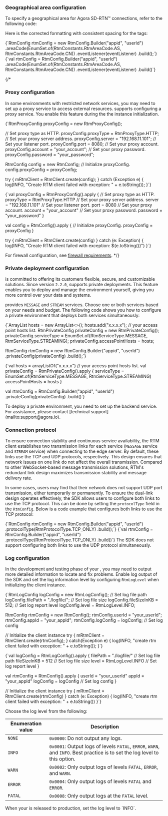 <PlatformWrapper platform="android">


### Geographical area configuration

To specify a geographical area for Agora SD-RTN™ connections, refer to the following code:

Here is the corrected formatting with consistent spacing for the tags:

<Tabs groupId="language">
<TabItem value="java" label="Java">
<CodeBlock language="java" showLineNumbers>
{`RtmConfig rtmConfig = new RtmConfig.Builder("appid", "userId")
    .areaCode(EnumSet.of(RtmConstants.RtmAreaCode.AS, RtmConstants.RtmAreaCode.CN))
    .eventListener(eventListener)
    .build();`}
</CodeBlock>
</TabItem>

<TabItem value="kotlin" label="Kotlin" default>
<CodeBlock language="kotlin" showLineNumbers>
{`val rtmConfig = RtmConfig.Builder("appid", "userId")
    .areaCode(EnumSet.of(RtmConstants.RtmAreaCode.AS, RtmConstants.RtmAreaCode.CN))
    .eventListener(eventListener)
    .build()`}
</CodeBlock>
</TabItem>
</Tabs>

{/* 
### Proxy configuration

In some environments with restricted network services, you may need to set up a proxy service to access external resources. <Vg k="SIG" /> supports configuring a proxy service. You enable this feature during the the <Vg k="SIG" /> instance initialization.

<Tabs groupId="language">
<TabItem value="java" label="Java">
<CodeBlock language="java" showLineNumbers>
{`RtmProxyConfig proxyConfig = new RtmProxyConfig();

// Set proxy type as HTTP.
proxyConfig.proxyType = RtmProxyType.HTTP;
// Set your proxy server address.
proxyConfig.server = "192.168.11.101";
// Set your listener port.
proxyConfig.port = 8080;
// Set your proxy account.
proxyConfig.account = "your_account";
// Set your proxy password.
proxyConfig.password = "your_password";

RtmConfig config = new RtmConfig;
// Initialize proxyConfig.
config.proxyConfig = proxyConfig;

try {
    mRtmClient = RtmClient.create(config);
} catch (Exception e) {
    log(INFO, "Create RTM client failed with exception: " + e.toString());
}`}
</CodeBlock>
</TabItem>

<TabItem value="kotlin" label="Kotlin" default>
<CodeBlock language="kotlin" showLineNumbers>
{`val proxyConfig = RtmProxyConfig().apply {
    // Set proxy type as HTTP.
    proxyType = RtmProxyType.HTTP
    // Set your proxy server address.
    server = "192.168.11.101"
    // Set your listener port.
    port = 8080
    // Set your proxy account.
    account = "your_account"
    // Set your proxy password.
    password = "your_password"
}

val config = RtmConfig().apply {
    // Initialize proxyConfig.
    proxyConfig = proxyConfig
}

try {
    mRtmClient = RtmClient.create(config)
} catch (e: Exception) {
    log(INFO, "Create RTM client failed with exception: ${e.toString()}")
}`}
</CodeBlock>
</TabItem>
</Tabs>

For firewall configuration, see [firewall requirements](../reference/firewall).
*/}

### Private deployment configuration

<Vg k="COMPANY" /> is committed to offering its customers flexible, secure, and customizable solutions. Since version `2.2.0`, <Vg k="SIG" /> supports private deployments. This feature enables you to deploy and manage the <Vg k="SIG" /> environment yourself, giving you more control over your data and systems. 

<Vg k="SIG" /> provides `MESSAGE` and `STREAM` services. Choose one or both services based on your needs and budget. The following code shows you how to configure a private environment that deploys both services simultaneously:

<Tabs groupId="language">
<TabItem value="java" label="Java">
<CodeBlock language="java" showLineNumbers>
{`ArrayList<String> hosts = new ArrayList<>();
hosts.add("x.x.x.x"); // your access point hosts list.
RtmPrivateConfig privateConfig = new RtmPrivateConfig();
privateConfig.serviceType = EnumSet.of(RtmServiceType.MESSAGE, RtmServiceType.STREAMING);
privateConfig.accessPointHosts = hosts;

RtmConfig rtmConfig = new RtmConfig.Builder("appid", "userId")
    .privateConfig(privateConfig)
    .build();`}
</CodeBlock>
</TabItem>

<TabItem value="kotlin" label="Kotlin" default>
<CodeBlock language="kotlin" showLineNumbers>
{`val hosts = arrayListOf("x.x.x.x") // your access point hosts list.
val privateConfig = RtmPrivateConfig().apply {
    serviceType = EnumSet.of(RtmServiceType.MESSAGE, RtmServiceType.STREAMING)
    accessPointHosts = hosts
}

val rtmConfig = RtmConfig.Builder("appid", "userId")
    .privateConfig(privateConfig)
    .build()`}
</CodeBlock>
</TabItem>
</Tabs>

<Admonition type="info">
To deploy a private environment, you need to set up the backend service. For assistance, please contact [technical support](mailto:support@agora.io). 
</Admonition>

### Connection protocol

To ensure connection stability and continuous service availability, the RTM client establishes two transmission links for each service (`MESSAGE` service and `STREAM` service) when connecting to the edge server. By default, these links use the TCP and UDP protocols, respectively. This design ensures that network issues on one link do not affect the overall transmission. Compared to other WebSocket-based message transmission solutions, RTM's redundant link design maximizes transmission stability and message delivery rate.

In some cases, users may find that their network does not support UDP port transmission, either temporarily or permanently. To ensure the dual-link design operates effectively, the SDK allows users to configure both links to use the TCP protocol. This can be done by setting the `protocolType` field in the `RtmConfig`. Below is a code example that configures both links to use the TCP protocol:

<Tabs groupId="language">
<TabItem value="java" label="Java">
<CodeBlock language="java" showLineNumbers>
{`RtmConfig rtmConfig = new RtmConfig.Builder("appid", "userId")
    .protocolType(RtmProtocolType.TCP_ONLY)
    .build();`}
</CodeBlock>
</TabItem>

<TabItem value="kotlin" label="Kotlin" default>
<CodeBlock language="kotlin" showLineNumbers>
{`val rtmConfig = RtmConfig.Builder("appid", "userId")
    .protocolType(RtmProtocolType.TCP_ONLY)
    .build()`}
</CodeBlock>
</TabItem>
</Tabs>

<Admonition type="info" title="Info">
The SDK does not support configuring both links to use the UDP protocol simultaneously.
</Admonition>

### Log configuration

In the development and testing phase of your <Vpl k="CLIENT" />, you may need to output more detailed information to locate and fix problems. Enable log output of the SDK and set the log information level by configuring `RtmLogLevel` when initializing the <Vg k="SIG" /> client instance. 

<Tabs groupId="language">
<TabItem value="java" label="Java">
<CodeBlock language="java" showLineNumbers>
{`RtmLogConfig logConfig = new RtmLogConfig();
// Set log file path
logConfig.filePath = "./logfile/";
// Set log file size
logConfig.fileSizeInKB = 512;
// Set log report level
logConfig.level = RtmLogLevel.INFO;

RtmConfig rtmConfig = new RtmConfig();
rtmConfig.userId = "your_userId";
rtmConfig.appId = "your_appId";
rtmConfig.logConfig = logConfig; // Set log config

// Initialize the client instance
try {
    mRtmClient = RtmClient.create(rtmConfig);
} catch(Exception e) {
    log(INFO, "create rtm client failed with exception: " + e.toString());
}`}
</CodeBlock>
</TabItem>

<TabItem value="kotlin" label="Kotlin" default>
<CodeBlock language="kotlin" showLineNumbers>
{`val logConfig = RtmLogConfig().apply {
    filePath = "./logfile/" // Set log file path
    fileSizeInKB = 512 // Set log file size
    level = RtmLogLevel.INFO // Set log report level
}

val rtmConfig = RtmConfig().apply {
    userId = "your_userId"
    appId = "your_appId"
    logConfig = logConfig // Set log config
}

// Initialize the client instance
try {
    mRtmClient = RtmClient.create(rtmConfig)
} catch (e: Exception) {
    log(INFO, "create rtm client failed with exception: " + e.toString())
}`}
</CodeBlock>
</TabItem>
</Tabs>

Choose the log level from the following: 

| Enumeration value | Description   |
|----------|------------------------|
| `NONE`      | `0x0000`: Do not output any logs.    |
| `INFO`      | `0x0001`: Output logs of levels `FATAL`, `ERROR`, `WARN`, and `INFO`. Best practice is to set the log level to this option. |
| `WARN`      | `0x0002`: Only output logs of levels `FATAL`, `ERROR`, and `WARN`.  |
| `ERROR`     | `0x0004`: Only output logs of levels `FATAL` and `ERROR`. |
| `FATAL`     | `0x0008`: Only output logs at the `FATAL` level.   |

<Admonition type="info" info="info">
When your <Vpl k="CLIENT" /> is released to production, set the log level to `INFO`.
</Admonition>

</PlatformWrapper>
